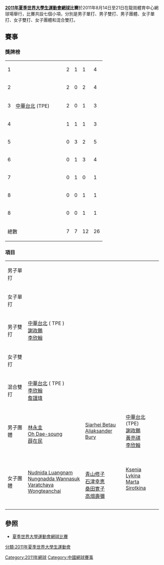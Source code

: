 {{NoteTA|G1=Tennis}}
{{Infobox tennis at biannual multi sports events|2011|夏季世界大學生運動會|
| date=8月14–21日
| category=
| location=龍崗體育中心網球場
| champms={{flagIOC2athlete|[[林容圭|林容圭]]|KOR|2011年夏季世界大學生運動會}}
| champws={{flagIOC2athlete|[[Nudnida_Luangnam|Nudnida Luangnam]]|THA|2011年夏季世界大學生運動會}}
| champmd={{flagicon|Chinese Taipei|univ}} [[謝政鵬|謝政鵬]] / [[李欣翰|李欣翰]] ([[2011年夏季世界大學運動會中華台北代表團|中華台北]])
| champwd={{flagIOC2athlete|[[青山修子|青山修子]] / [[高畑壽彌|高畑壽彌]]|JPN|2011年夏季世界大學生運動會}}
| champxd={{flagicon|Chinese Taipei|univ}} [[李欣翰|李欣翰]] / [[詹謹瑋|詹謹瑋]] ([[2011年夏季世界大學運動會中華台北代表團|中華台北]])
| champmt={{flagIOC2team|KOR|2011年夏季世界大學生運動會}}
| champwt={{flagIOC2team|THA|2011年夏季世界大學生運動會}}
}}

'''[[2011年夏季世界大學生運動會|2011年夏季世界大學生運動會]][[網球|網球]]比賽'''於2011年8月14日至21日在龍崗體育中心網球場舉行，比賽共設七個小項，分別是男子單打、男子雙打、男子團體、女子單打、女子雙打、女子團體和混合雙打。

==賽事==
===獎牌榜===
{| {{RankedMedalTable}}
|-
| 1 || align=left| {{flagIOC2team|THA|2011年夏季世界大學生運動會|univ}} || 2 || 1 || 1 || 4
|-
| 2 ||width=150 align=left| {{flagIOC2team|KOR|2011年夏季世界大學生運動會}} || 2 || 0 || 2 || 4
|-
| 3 || align=left| {{flagicon|Chinese Taipei|univ}} [[2011年夏季世界大學運動會中華台北代表團|中華台北]] (TPE) || 2 || 0 || 1 || 3
|-
| 4 || align=left| {{flagIOC2team|JPN|2011年夏季世界大學生運動會}} || 1 || 1 || 1 || 3
|-
| 5 || align=left| {{flagIOC2team|BLR|2011年夏季世界大學生運動會}} || 0 || 3 || 2 || 5
|-
| 6 || align=left| {{flagIOC2team|RUS|2011年夏季世界大學生運動會}} || 0 || 1 || 3 || 4
|-
| 7 || align=left| {{flagIOC2team|CHN|2011年夏季世界大學生運動會}} || 0 || 1 || 0 || 1
|-
| 8 || align=left| {{flagIOC2team|MEX|2011年夏季世界大學生運動會}} || 0 || 0 || 1 || 1
|-
| 8 || align=left| {{flagIOC2team|ESP|2011年夏季世界大學生運動會}} || 0 || 0 || 1 || 1
|- class="sortbottom"
!colspan=2| 總數 || 7 || 7 || 12 || 26
|}

===項目===
{| {{MedalistTable|type=項目|columns=1}}
|-
|rowspan=2|男子單打
|rowspan=2|{{flagIOC2medalist|[[林容圭|林容圭]]|KOR|2011年夏季世界大學生運動會}}
|rowspan=2|{{flagIOC2medalist|[[泰穆拉茲·加巴什維利|泰穆拉茲·加巴什維利]]|RUS|2011年夏季世界大學生運動會}}
|{{flagIOC2medalist|[[Siarhei_Betau|Siarhei Betau]]|BLR|2011年夏季世界大學生運動會}}
|-
|{{flagIOC2medalist|[[Alaiksander_Bury|Alaiksander Bury]]|BLR|2011年夏季世界大學生運動會}}
|-
|rowspan=2|女子單打 
|rowspan=2|{{flagIOC2medalist|[[Nudnida_Luangnam|Nudnida Luangnam]]|THA|2011年夏季世界大學生運動會}}
|rowspan=2|{{flagIOC2medalist|[[Nungnadda_Wannasuk|Nungnadda Wannasuk]]|THA|2011年夏季世界大學生運動會}}
|{{flagIOC2medalist|[[Ksenia_Lykina|Ksenia Lykina]]|RUS|2011年夏季世界大學生運動會}}
|-
|{{flagIOC2medalist|[[Yoo_Mi|Yoo Mi]]|KOR|2011年夏季世界大學生運動會}}
|-
|rowspan=2|男子雙打
|rowspan=2|{{flagicon|Chinese Taipei|univ}} [[2011年夏季世界大學運動會中華台北代表團|中華台北]] ( TPE )<br>[[謝政鵬|謝政鵬]] <br /> [[李欣翰|李欣翰]]
|rowspan=2|{{flagIOC2medalist|[[西亞爾黑·貝濤|西亞爾黑·貝濤]]<br />{{flagicon|BLR}} [[亞歷山大‧貝利|亞歷山大‧貝利]]|BLR|2011年夏季世界大學生運動會}}
|{{flagIOC2medalist|[[林永圭|林永圭]]<br />{{flagicon|KOR}} [[薛在民|薛在民]]|KOR|2011年夏季世界大學生運動會}}
|-
|{{flagIOC2medalist|[[David_Estruch|David Estruch]]<br />{{nowrap|{{flagicon|ESP}} [[Pablo_Manuel_Montoro_Gimenez|Pablo Manuel Montoro Gimenez]]}}|ESP|2011年夏季世界大學生運動會}}
|-
|rowspan=2|女子雙打
|rowspan=2|{{flagIOC2medalist|[[青山修子|青山修子]] <br />{{flagicon|JPN}} [[高畑壽彌|高畑壽彌]]|JPN|2011年夏季世界大學生運動會}}
|rowspan=2|{{flagIOC2medalist|[[郭露|郭露]] <br />{{flagicon|CHN}} [[李婷_(網球運動員)|李婷]]|CHN|2011年夏季世界大學生運動會}}
|{{flagIOC2medalist|[[Valeria_Pulido|Valeria Pulido]] <br />{{flagicon|MEX}} [[Leticia_Nazari_Urbina|Leticia Nazari Urbina]]|MEX|2011年夏季世界大學生運動會}}
|-
|{{flagIOC2medalist|[[瑪爾塔·西羅特金娜|瑪爾塔·西羅特金娜]] <br />{{flagicon|RUS}} [[克謝尼婭·盧金娜|克謝尼婭·盧金娜]]|RUS|2011年夏季世界大學生運動會}}
|-
|rowspan=2|混合雙打
|rowspan=2|{{flagicon|Chinese Taipei|univ}} [[2011年夏季世界大學運動會中華台北代表團|中華台北]] ( TPE )<br>[[李欣翰|李欣翰]] <br />[[詹謹瑋|詹謹瑋]]
|rowspan=2|{{flagIOC2medalist|[[Aliaksander_Bury|Aliaksander Bury]]<br />{{flagicon|BLR}} [[Sviatlana_Pirazhenka|Sviatlana Pirazhenka]]|BLR|2011年夏季世界大學生運動會}}
|{{flagIOC2medalist|[[青山修子|青山修子]] <br />{{flagicon|JPN}} [[仁木拓人|仁木拓人]]|JPN|2011年夏季世界大學生運動會}}
|-
|{{flagIOC2medalist|[[Weerapat_Doakmaiklee|Weerapat Doakmaiklee]] <br />{{flagicon|THA}} [[Varatchaya_Wongteanchai|Varatchaya Wongteanchai]]|THA|2011年夏季世界大學生運動會}}
|-
|男子團體 
|{{flagIOC2team|KOR|2011年夏季世界大學生運動會}}<br />[[林永圭|林永圭]]<br />[[Oh_Dae-soung|Oh Dae-soung]]<br />[[薛在民|薛在民]]
|{{flagIOC2team|BLR|2011年夏季世界大學生運動會}}<br />[[Siarhei_Betau|Siarhei Betau]]<br />[[Aliaksander_Bury|Aliaksander Bury]]<br /><br />
|{{flagicon|Chinese Taipei|univ}} [[2011年夏季世界大學運動會中華台北代表團|中華台北]] (TPE)<br />[[謝政鵬|謝政鵬]]<br />[[黃亮祺|黃亮祺]]<br />[[李欣翰|李欣翰]]
|-
|女子團體
|{{flagIOC2team|THA|2011年夏季世界大學生運動會}}<br />[[Nudnida_Luangnam|Nudnida Luangnam]]<br />[[Nungnadda_Wannasuk|Nungnadda Wannasuk]]<br />[[Varatchaya_Wongteanchai|Varatchaya Wongteanchai]]<br /><br />
|{{flagIOC2team|JPN|2011年夏季世界大學生運動會}}<br />[[青山修子|青山修子]]<br />[[石津幸恵|石津幸恵]]<br />[[桑田寛子|桑田寛子]]<br />[[高畑壽彌|高畑壽彌]]
|{{flagIOC2team|RUS|2011年夏季世界大學生運動會}}<br />[[Ksenia_Lykina|Ksenia Lykina]]<br />[[Marta_Sirotkina|Marta Sirotkina]]<br /><br /><br />
|}

==參照==
* [[夏季世界大學運動會網球比賽|夏季世界大學運動會網球比賽]]

{{2011年夏季世界大學生運動會項目}}
{{夏季世界大學運動會網球比賽}}
[[分類:2011年夏季世界大學生運動會|分類:2011年夏季世界大學生運動會]]
[[Category:2011年網球|Category:2011年網球]]
[[Category:中國網球賽事|Category:中國網球賽事]]